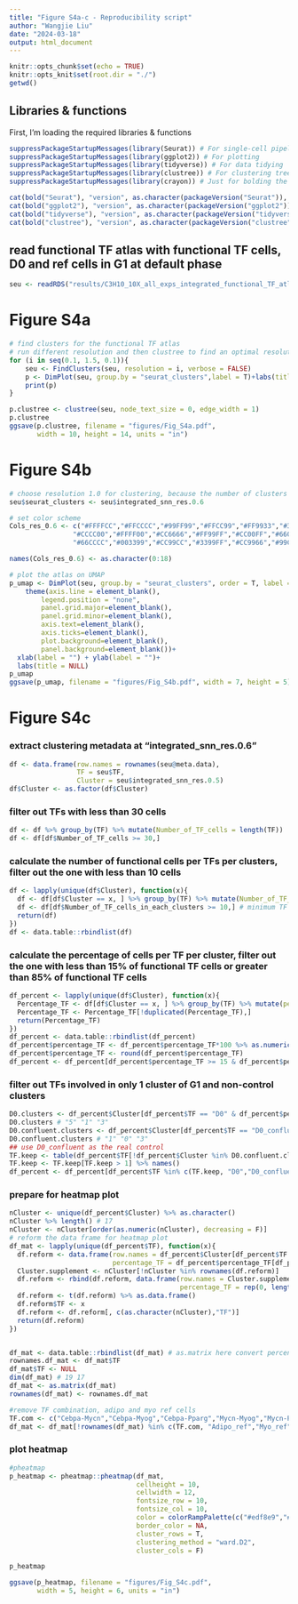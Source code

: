 ```yaml
---
title: "Figure S4a-c - Reproducibility script"
author: "Wangjie Liu"
date: "2024-03-18"
output: html_document
---
```


```r
knitr::opts_chunk$set(echo = TRUE)
knitr::opts_knit$set(root.dir = "./")
getwd()
```

## Libraries & functions

First, I'm loading the required libraries & functions

```r
suppressPackageStartupMessages(library(Seurat)) # For single-cell pipeline
suppressPackageStartupMessages(library(ggplot2)) # For plotting
suppressPackageStartupMessages(library(tidyverse)) # For data tidying
suppressPackageStartupMessages(library(clustree)) # For clustering tree
suppressPackageStartupMessages(library(crayon)) # Just for bolding the console output :D

cat(bold("Seurat"), "version", as.character(packageVersion("Seurat")), "\n")
cat(bold("ggplot2"), "version", as.character(packageVersion("ggplot2")), "\n")
cat(bold("tidyverse"), "version", as.character(packageVersion("tidyverse")), "\n")
cat(bold("clustree"), "version", as.character(packageVersion("clustree")), "\n")
```

## read functional TF atlas with functional TF cells, D0 and ref cells in G1 at default phase

```r
seu <- readRDS("results/C3H10_10X_all_exps_integrated_functional_TF_atlas_G1_Phase.rds")
```

# Figure S4a

```r
# find clusters for the functional TF atlas
# run different resolution and then clustree to find an optimal resolution for clustering
for (i in seq(0.1, 1.5, 0.1)){
    seu <- FindClusters(seu, resolution = i, verbose = FALSE)
    p <- DimPlot(seu, group.by = "seurat_clusters",label = T)+labs(title = paste0("resolution_",i))
    print(p)
}
```

```r
p.clustree <- clustree(seu, node_text_size = 0, edge_width = 1)
p.clustree
ggsave(p.clustree, filename = "figures/Fig_S4a.pdf",
       width = 10, height = 14, units = "in")
```

# Figure S4b

```r
# choose resolution 1.0 for clustering, because the number of clusters becomes relatively fixed at res 0.9-1.0-1.1 and the intercluster arrows/interactions are relatively less when changing res from 1.0 to 1.1 
seu$seurat_clusters <- seu$integrated_snn_res.0.6

# set color scheme
Cols_res_0.6 <- c("#FFFFCC","#FFCCCC","#99FF99","#FFCC99","#FF9933","#339900",
                "#CCCC00","#FFFF00","#CC6666","#FF99FF","#CC00FF","#660066",
                "#66CCCC","#003399","#CC99CC","#3399FF","#CC9966","#99CCFF","#FF9999")

names(Cols_res_0.6) <- as.character(0:18)

# plot the atlas on UMAP
p_umap <- DimPlot(seu, group.by = "seurat_clusters", order = T, label = F, cols = Cols_res_0.6)+
    theme(axis.line = element_blank(),
        legend.position = "none", 
        panel.grid.major=element_blank(), 
        panel.grid.minor=element_blank(), 
        axis.text=element_blank(), 
        axis.ticks=element_blank(), 
        plot.background=element_blank(), 
        panel.background=element_blank())+
  xlab(label = "") + ylab(label = "")+
  labs(title = NULL)
p_umap
ggsave(p_umap, filename = "figures/Fig_S4b.pdf", width = 7, height = 5)
```

# Figure S4c

### extract clustering metadata at "integrated_snn_res.0.6"

```r
df <- data.frame(row.names = rownames(seu@meta.data),
                 TF = seu$TF,
                 Cluster = seu$integrated_snn_res.0.5)
df$Cluster <- as.factor(df$Cluster)
```

### filter out TFs with less than 30 cells

```r
df <- df %>% group_by(TF) %>% mutate(Number_of_TF_cells = length(TF))
df <- df[df$Number_of_TF_cells >= 30,] 
```

### calculate the number of functional cells per TFs per clusters, filter out the one with less than 10 cells

```r
df <- lapply(unique(df$Cluster), function(x){
  df <- df[df$Cluster == x, ] %>% group_by(TF) %>% mutate(Number_of_TF_cells_in_each_clusters = length(TF))
  df <- df[df$Number_of_TF_cells_in_each_clusters >= 10,] # minimum TF cells in each cluster
  return(df)
})
df <- data.table::rbindlist(df)
```

### calculate the percentage of cells per TF per cluster, filter out the one with less than 15% of functional TF cells or greater than 85% of functional TF cells

```r
df_percent <- lapply(unique(df$Cluster), function(x){
  Percentage_TF <- df[df$Cluster == x, ] %>% group_by(TF) %>% mutate(percentage_TF = length(TF)/Number_of_TF_cells)
  Percentage_TF <- Percentage_TF[!duplicated(Percentage_TF),]
  return(Percentage_TF)
})
df_percent <- data.table::rbindlist(df_percent)
df_percent$percentage_TF <- df_percent$percentage_TF*100 %>% as.numeric()
df_percent$percentage_TF <- round(df_percent$percentage_TF)
df_percent <- df_percent[df_percent$percentage_TF >= 15 & df_percent$percentage_TF < 85,]
```

### filter out TFs involved in only 1 cluster of G1 and non-control clusters 

```r
D0.clusters <- df_percent$Cluster[df_percent$TF == "D0" & df_percent$percentage_TF >= 15] %>% as.character() # main clusters of D0 (non-confluent only)
D0.clusters # "5" "1" "3"
D0.confluent.clusters <- df_percent$Cluster[df_percent$TF == "D0_confluent" & df_percent$percentage_TF >= 15] %>% as.character()
D0.confluent.clusters # "1" "0" "3"
## use D0_confluent as the real control
TF.keep <- table(df_percent$TF[!df_percent$Cluster %in% D0.confluent.clusters]) 
TF.keep <- TF.keep[TF.keep > 1] %>% names()
df_percent <- df_percent[df_percent$TF %in% c(TF.keep, "D0","D0_confluent"),]
```

### prepare for heatmap plot

```r
nCluster <- unique(df_percent$Cluster) %>% as.character()
nCluster %>% length() # 17
nCluster <- nCluster[order(as.numeric(nCluster), decreasing = F)]
# reform the data frame for heatmap plot
df_mat <- lapply(unique(df_percent$TF), function(x){
  df.reform <- data.frame(row.names = df_percent$Cluster[df_percent$TF == x],
                          percentage_TF = df_percent$percentage_TF[df_percent$TF == x])
  Cluster.supplement <- nCluster[!nCluster %in% rownames(df.reform)]
  df.reform <- rbind(df.reform, data.frame(row.names = Cluster.supplement,
                                           percentage_TF = rep(0, length(Cluster.supplement)))) 
  df.reform <- t(df.reform) %>% as.data.frame()
  df.reform$TF <- x
  df.reform <- df.reform[, c(as.character(nCluster),"TF")]
  return(df.reform)
})


df_mat <- data.table::rbindlist(df_mat) # as.matrix here convert percentage to characters
rownames.df_mat <- df_mat$TF
df_mat$TF <- NULL
dim(df_mat) # 19 17
df_mat <- as.matrix(df_mat)
rownames(df_mat) <- rownames.df_mat

#remove TF combination, adipo and myo ref cells
TF.com <- c("Cebpa-Mycn","Cebpa-Myog","Cebpa-Pparg","Mycn-Myog","Mycn-Pparg","Mycn-Runx2","Pparg-Runx2")
df_mat <- df_mat[!rownames(df_mat) %in% c(TF.com, "Adipo_ref","Myo_ref"),]
```

### plot heatmap

```r
#pheatmap
p_heatmap <- pheatmap::pheatmap(df_mat, 
                                cellheight = 10,
                                cellwidth = 12, 
                                fontsize_row = 10, 
                                fontsize_col = 10,
                                color = colorRampPalette(c("#edf8e9","#006d2c"))(100),
                                border_color = NA,
                                cluster_rows = T, 
                                clustering_method = "ward.D2",
                                cluster_cols = F)

p_heatmap

ggsave(p_heatmap, filename = "figures/Fig_S4c.pdf",
       width = 5, height = 6, units = "in")
```



